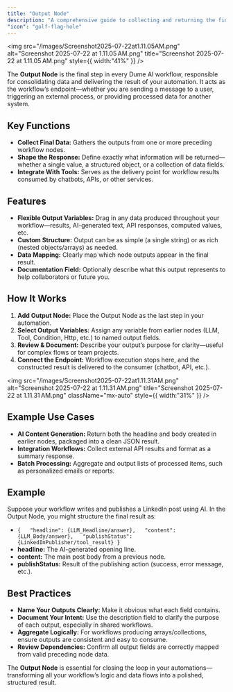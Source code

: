 ```yaml
---
title: "Output Node"
description: "A comprehensive guide to collecting and returning the final results from your workflow executions using the Output Node."
"icon": "golf-flag-hole"
---
```


<img
  src="/images/Screenshot2025-07-22at1.11.05AM.png"
  alt="Screenshot 2025-07-22 at 1.11.05 AM.png"
  title="Screenshot 2025-07-22 at 1.11.05 AM.png"
  style={{ width:"41%" }}
/>

The **Output Node** is the final step in every Dume AI workflow, responsible for consolidating data and delivering the result of your automation. It acts as the workflow’s endpoint—whether you are sending a message to a user, triggering an external process, or providing processed data for another system.

## Key Functions

- **Collect Final Data:** Gathers the outputs from one or more preceding workflow nodes.
- **Shape the Response:** Define exactly what information will be returned—whether a single value, a structured object, or a collection of data fields.
- **Integrate With Tools:** Serves as the delivery point for workflow results consumed by chatbots, APIs, or other services.

## Features

- **Flexible Output Variables:** Drag in any data produced throughout your workflow—results, AI-generated text, API responses, computed values, etc.
- **Custom Structure:** Output can be as simple (a single string) or as rich (nested objects/arrays) as needed.
- **Data Mapping:** Clearly map which node outputs appear in the final result.
- **Documentation Field:** Optionally describe what this output represents to help collaborators or future you.

## How It Works

1. **Add Output Node:** Place the Output Node as the last step in your automation.
2. **Select Output Variables:** Assign any variable from earlier nodes (LLM, Tool, Condition, Http, etc.) to named output fields.
3. **Review & Document:** Describe your output’s purpose for clarity—useful for complex flows or team projects.
4. **Connect the Endpoint:** Workflow execution stops here, and the constructed result is delivered to the consumer (chatbot, API, etc.).

<img
  src="/images/Screenshot2025-07-22at1.11.31AM.png"
  alt="Screenshot 2025-07-22 at 1.11.31 AM.png"
  title="Screenshot 2025-07-22 at 1.11.31 AM.png"
  className="mx-auto"
  style={{ width:"31%" }}
/>

## Example Use Cases

- **AI Content Generation:** Return both the headline and body created in earlier nodes, packaged into a clean JSON result.
- **Integration Workflows:** Collect external API results and format as a summary response.
- **Batch Processing:** Aggregate and output lists of processed items, such as personalized emails or reports.

## Example

Suppose your workflow writes and publishes a LinkedIn post using AI. In the Output Node, you might structure the final result as:

- `{   "headline": {LLM_Headline/answer},   "content": {LLM_Body/answer},   "publishStatus": {LinkedInPublisher/tool_result} } `
- **headline:** The AI-generated opening line.
- **content:** The main post body from a previous node.
- **publishStatus:** Result of the publishing action (success, error message, etc.).

## Best Practices

- **Name Your Outputs Clearly:** Make it obvious what each field contains.
- **Document Your Intent:** Use the description field to clarify the purpose of each output, especially in shared workflows.
- **Aggregate Logically:** For workflows producing arrays/collections, ensure outputs are consistent and easy to consume.
- **Review Dependencies:** Confirm all output fields are correctly mapped from valid preceding node data.

The **Output Node** is essential for closing the loop in your automations—transforming all your workflow’s logic and data flows into a polished, structured result.